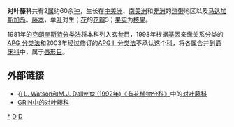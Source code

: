 {{Automatic taxobox
| taxon = Mendonciaceae
| authority = Bremek., 1954
| subdivision_ranks = [[属|属]]
| subdivision = 
* ''[[Anomacanthus|Anomacanthus]]''
* ''[[Mendoncia|Mendoncia]]''
}}

'''对叶藤科'''共有2[[属|属]]约60余[[种|种]]，生长在[[中美洲|中美洲]]、[[南美洲|南美洲]]和[[非洲|非洲]]的[[热带|热带]]地区以及[[马达加斯加岛|马达加斯加岛]]。[[藤本|藤本]]，单[[叶|叶]]对生；[[花|花]]的[[花瓣|花瓣]]5；[[果实|果实]]为[[核果|核果]]。

1981年的[[克朗奎斯特分类法|克朗奎斯特分类法]]将本科列入[[玄参目|玄参目]]，1998年根据[[基因|基因]]亲缘关系分类的[[APG_分类法|APG 分类法]]和2003年经过修订的[[APG_II_分类法|APG II 分类法]]不承认这个[[科|科]]，将各[[属|属]]合并到[[爵床科|爵床科]]中，属于[[唇形目|唇形目]]。

== 外部链接 ==

*在[https://web.archive.org/web/20070103200438/http://delta-intkey.com/angio/ L. Watson和M.J. Dallwitz (1992年)《有花植物分科》]中的[http://delta-intkey.com/angio/www/mendonci.htm 对叶藤科]{{Wayback|url=http://delta-intkey.com/angio/ |date=20070103200438 }}
*[https://web.archive.org/web/20090120033732/http://www.ars-grin.gov/cgi-bin/npgs/html/family.pl?709 GRIN中的对叶藤科]
{{Taxonbar|from=Q1017203}}

[[Category:对叶藤科|*]]
[[Category:植物科名|D]]
[[Category:1954年描述的分类群|D]]